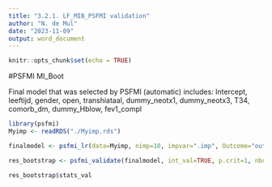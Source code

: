```yaml
---
title: "3.2.1. LF_MIB_PSFMI validation"
author: "N. de Mul"
date: "2023-11-09"
output: word_document
---
```


```r
knitr::opts_chunk$set(echo = TRUE)
```

#PSFMI MI_Boot 

Final model that was selected by PSFMI (automatic) includes: 
Intercept, leeftijd, gender, open, transhiataal, dummy_neotx1, dummy_neotx3, T34, comorb_dm, dummy_Hblow, fev1_compl

```r
library(psfmi)
Myimp <- readRDS("./Myimp.rds")

finalmodel <- psfmi_lr(data=Myimp, nimp=10, impvar=".imp", Outcome="outcome", predictors=c("age", "gender", "open", "transhiatal", "dummy_Neotx1", "dummy_Neotx3", "T34", "comorb_dm", "dummy_Hblow", "fev1_compl"))

res_bootstrap <- psfmi_validate(finalmodel, int_val=TRUE, p.crit=1, nboot=500, val_method="MI_boot", cal.plot=TRUE, plot.indiv=FALSE)

res_bootstrap$stats_val
```

